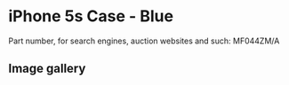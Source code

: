 
# iPhone 5s Case - Blue

Part number, for search engines, auction websites and such: MF044ZM/A

## Image gallery

<div style={{ width: "768px" }}>
  <GalleryComponent
    images={[
      {
        original: "/everysource/MF044.webp",
        thumbnail: "/everypreview/MF044.webp",
      },
      {
        original: "/everysource/MF044_AV1_SILVER.webp",
        thumbnail: "/everypreview/MF044_AV1_SILVER.webp",
      },
      {
        original: "/everysource/MF044_AV1_SPACE_GRAY.webp",
        thumbnail: "/everypreview/MF044_AV1_SPACE_GRAY.webp",
      },
      {
        original: "/everysource/MF044_AV2.webp",
        thumbnail: "/everypreview/MF044_AV2.webp",
      }
    ]}
  />
</div>